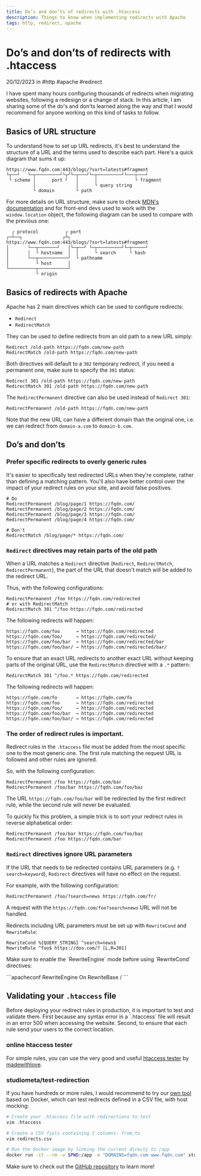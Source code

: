 ```yaml
---
title: Do’s and don’ts of redirects with .htaccess
description: Things to know when implementing redirects with Apache
tags: http, redirect, apache
---
```


# Do’s and don’ts of redirects with .htaccess

<MetaInfo class="block">20/12/2023 in #http #apache #redirect</MetaInfo>

I have spent many hours configuring thousands of redirects when migrating websites, following a redesign or a change of stack. In this article, I am sharing some of the do's and don'ts learned along the way and that I would recommend for anyone working on this kind of tasks to follow.

<TableOfContent open />

## Basics of URL structure

To understand how to set up URL redirects, it's best to understand the structure of a URL and the terms used to describe each part. Here's a quick diagram that sums it up:

<div class="group-leading-none">

```
https://www.fqdn.com:443/blogs/?sort=latests#fragment
└┬──┘   └─┬─────────┘└┬┘└─┬───┘└─┬─────────┘└───┬───┘
 └ scheme │      port ┘   │      │              └ fragment
          │               │      └ query string
          └ domain        └ path
```

</div>

For more details on URL structure, make sure to check [MDN's documentation](https://developer.mozilla.org/en-US/docs/Learn/Common_questions/Web_mechanics/What_is_a_URL) and for front-end devs used to work with the `window.location` object, the following diagram can be used to compare with the previous one:

<div class="group-leading-none">

```
  ┌ protocol          ┌ port
┌─┴──┐               ┌┴┐
https://www.fqdn.com:443/blogs/?sort=latests#fragment
│       └──┬───────┘   │└─┬──┘ └─┬─────────┘└─┬─────┘
│       │  └ hostname  │  │      └ search     └ hash
│       └──┬───────────┘  └ pathname
│          └ host      │
└──────────┬───────────┘
           └ origin
```

</div>

## Basics of redirects with Apache

Apache has 2 main directives which can be used to configure redirects:

- `Redirect`
- `RedirectMatch`

They can be used to define redirects from an old path to a new URL simply:

```apacheconf
Redirect /old-path https://fqdn.com/new-path
RedirectMatch /old-path https://fqdn.com/new-path
```

Both directives will default to a `302` temporary redirect, if you need a permanent one, make sure to specify the `301` status:

```apacheconf
Redirect 301 /old-path https://fqdn.com/new-path
RedirectMatch 301 /old-path https://fqdn.com/new-path
```

The `RedirectPermanent` directive can also be used instead of `Redirect 301`:

```apacheconf
RedirectPermanent /old-path https://fqdn.com/new-path
```

Note that the new URL can have a different domain than the original one, i.e. we can redirect from `domain-a.com` to `domain-b.com`.

## Do’s and don’ts

### Prefer specific redirects to overly generic rules

It's easier to specifically test redirected URLs when they're complete, rather than defining a matching pattern. You'll also have better control over the impact of your redirect rules on your site, and avoid false positives.

```apacheconf
# Do
RedirectPermanent /blog/page/1 https://fqdn.com/
RedirectPermanent /blog/page/2 https://fqdn.com/
RedirectPermanent /blog/page/3 https://fqdn.com/
RedirectPermanent /blog/page/4 https://fqdn.com/

# Don't
RedirectMatch /blog/page/* https://fqdn.com/
```

### `Redirect` directives may retain parts of the old path

When a URL matches a `Redirect` directive (`Redirect`, `RedirectMatch`, `RedirectPermanent`), the part of the URL that doesn't match will be added to the redirect URL.

Thus, with the following configurations:

```apacheconf
RedirectPermanent /foo https://fqdn.com/redirected
# or with RedirectMatch
RedirectMatch 301 ^/foo https://fqdn.com/redirected
```

The following redirects will happen:

```
https://fqdn.com/foo      → https://fqdn.com/redirected
https://fqdn.com/foo/     → https://fqdn.com/redirected/
https://fqdn.com/foo/bar  → https://fqdn.com/redirected/bar
https://fqdn.com/foo/bar/ → https://fqdn.com/redirected/bar/
```

To ensure that an exact URL redirects to another exact URL without keeping parts of the original URL, use the `RedirectMatch` directive with a `.*` pattern:

```apacheconf
RedirectMatch 301 ^/foo.* https://fqdn.com/redirected
```

The following redirects will happen:

```
https://fqdn.com/fo       → https://fqdn.com/fo
https://fqdn.com/foo      → https://fqdn.com/redirected
https://fqdn.com/foo/     → https://fqdn.com/redirected
https://fqdn.com/foo/bar  → https://fqdn.com/redirected
https://fqdn.com/foo/bar/ → https://fqdn.com/redirected
```

### The order of redirect rules is important.

Redirect rules in the `.htaccess` file must be added from the most specific one to the most generic one. The first rule matching the request URL is followed and other rules are ignored.

So, with the following configuration:

```apacheconf
RedirectPermanent /foo https://fqdn.com/bar
RedirectPermanent /foo/bar https://fqdn.com/foo/baz
```

The URL `https://fqdn.com/foo/bar` will be redirected by the first redirect rule, while the second rule will never be evaluated.

To quickly fix this problem, a simple trick is to sort your redirect rules in reverse alphabetical order:

```apacheconf
RedirectPermanent /foo/bar https://fqdn.com/foo/baz
RedirectPermanent /foo https://fqdn.com/bar
```

### `Redirect` directives ignore URL parameters

If the URL that needs to be redirected contains URL parameters (e.g. `?search=keyword`), `Redirect` directives will have no effect on the request.

For example, with the following configuration:

```apacheconf
RedirectPermanent /foo/?search=news https://fqdn.com/fr/
```

A request with the `https://fqdn.com/foo?search=news` URL will not be handled.

Redirects including URL parameters must be set up with `RewriteCond` and `RewriteRule`:

```apacheconf
RewriteCond %{QUERY_STRING} ^search=news$
RewriteRule ^foo$ https://doo.com/? [L,R=301]
```

Make sure to enable the ´RewriteEngine´ mode before using ´RewriteCond´ directives:

´´´apacheconf
RewriteEngine On
RewriteBase /
´´´

## Validating your `.htaccess` file

Before deploying your redirect rules in production, it is important to test and validate them. First because any syntax error in a ´.htaccess´ file will result in an error 500 when accessing the website. Second, to ensure that each rule send your users to the correct location.

### online htaccess tester

For simple rules, you can use the very good and useful [htaccess tester](https://htaccess.madewithlove.com/) by [madewithlove](https://madewithlove.com/).

### studiometa/test-redirection

If you have hundreds or more rules, I would recommend to try our [own tool](https://github.com/studiometa/cli-test-redirection) based on Docker, which can test redirects defined in a CSV file, with host mocking:

```bash
# Create your .htaccess file with redirections to test
vim .htaccess

# Create a CSV fiels containing 2 columns: from,to
vim redirects.csv

# Run the Docker image by linking the current directy to /app
docker run -it --rm -v $PWD:/app -e "DOMAINS=fqdn.com www.fqdn.com" studiometa/test-redirection redirects.csv
```

Make sure to check out the [GitHub repository](https://github.com/studiometa/cli-test-redirection) to learn more!
